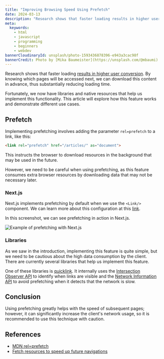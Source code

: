 ```yaml
---
title: "Improving Browsing Speed Using Prefetch"
date: 2024-03-13
description: "Research shows that faster loading results in higher user conversion, and we can achieve this through prefetching..."
meta:
  keywords:
    - html
    - javascript
    - programming
    - beginners
    - webdev
bannerCloudinaryId: unsplash/photo-1593436878396-e943a3cac98f
bannerCredit: Photo by [Mika Baumeister](https://unsplash.com/@mbaumi)
---
```


Research shows that faster loading [results in higher user conversion](https://wpostats.com/). By knowing which pages will be accessed next, we can download this content in advance, thus substantially reducing loading time.

Fortunately, we now have libraries and native resources that help us implement this functionality. This article will explore how this feature works and demonstrate different use cases.

## Prefetch

Implementing prefetching involves adding the parameter `rel=prefetch` to a link, like this:
```html
<link rel="prefetch" href="/articles/" as="document">
```
This instructs the browser to download resources in the background that may be used in the future.

However, we need to be careful when using prefetching, as this feature consumes extra browser resources by downloading data that may not be necessary later.

### Next.js

Next.js implements prefetching by default when we use the `<Link/>` component. We can learn more about this configuration at this [link](https://nextjs.org/docs/pages/api-reference/components/link#prefetch).

In this screenshot, we can see prefetching in action in Next.js.

![Example of prefetching with Next.js](https://res.cloudinary.com/dfgrg43vh/image/upload/f_auto,q_auto/v1/blog/q82k6mj3gkuo99e3ege2)

### Libraries

As we saw in the introduction, implementing this feature is quite simple, but we need to be cautious about the high data consumption by the client. There are currently several libraries that help us implement this feature.

One of these libraries is [quicklink](https://github.com/GoogleChromeLabs/quicklink). It internally uses the [Intersection Observer API](https://developer.mozilla.org/en-US/docs/Web/API/Intersection_Observer_API) to identify when links are visible and the [Network Information API](https://developer.mozilla.org/docs/Web/API/Network_Information_API) to avoid prefetching when it detects that the network is slow.

## Conclusion 

Using prefetching greatly helps with the speed of subsequent pages; however, it can significantly increase the client's network usage, so it is recommended to use this technique with caution.

## References 

* [MDN rel=prefetch](https://developer.mozilla.org/en-US/docs/Web/HTML/Attributes/rel/prefetch)
* [Fetch resources to speed up future navigations](https://web.dev/articles/link-prefetch?hl=en)
